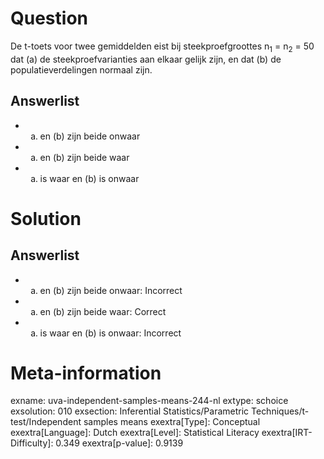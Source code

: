 Question
========

De t-toets voor twee gemiddelden eist bij steekproefgroottes n~1~ = n~2~
= 50 dat (a) de steekproefvarianties aan elkaar gelijk zijn, en dat (b)
de populatieverdelingen normaal zijn.

Answerlist
----------

* (a) en (b) zijn beide onwaar
* (a) en (b) zijn beide waar
* (a) is waar en (b) is onwaar

Solution
========

Answerlist
----------

* (a) en (b) zijn beide onwaar: Incorrect
* (a) en (b) zijn beide waar: Correct
* (a) is waar en (b) is onwaar: Incorrect

Meta-information
================
exname: uva-independent-samples-means-244-nl
extype: schoice
exsolution: 010
exsection: Inferential Statistics/Parametric Techniques/t-test/Independent samples means
exextra[Type]: Conceptual
exextra[Language]: Dutch
exextra[Level]: Statistical Literacy
exextra[IRT-Difficulty]: 0.349
exextra[p-value]: 0.9139
